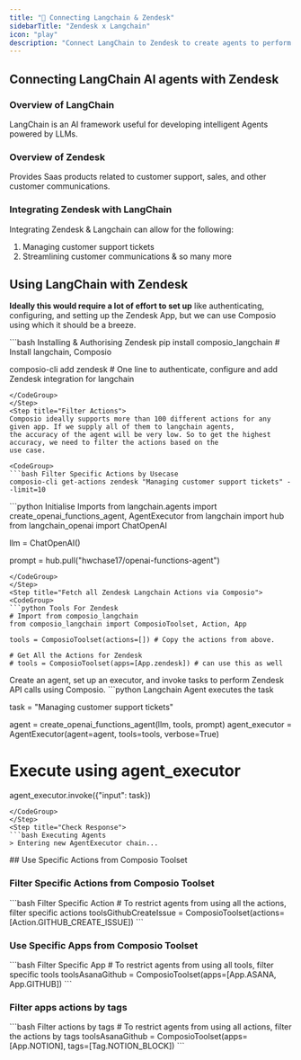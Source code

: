 ```yaml
---
title: "🚀 Connecting Langchain & Zendesk"
sidebarTitle: "Zendesk x Langchain"
icon: "play"
description: "Connect LangChain to Zendesk to create agents to perform tasks using natural language"
---
```


## Connecting LangChain AI agents with Zendesk

### Overview of LangChain

LangChain is an AI framework useful for developing intelligent Agents powered by LLMs.

### Overview of Zendesk

Provides Saas products related to customer support, sales, and other customer communications.

### Integrating Zendesk with LangChain

Integrating Zendesk & Langchain can allow for the following:

1. Managing customer support tickets
2. Streamlining customer communications
& so many more

## Using LangChain with Zendesk

<Steps>
<Step title="Setting Up the Environment">

**Ideally this would require a lot of effort to set up** like authenticating, configuring, and setting up the Zendesk App, but we can use Composio using which it should be a breeze.

<CodeGroup>
```bash Installing & Authorising Zendesk
pip install composio_langchain # Install langchain, Composio 

composio-cli add zendesk # One line to authenticate, configure and add Zendesk integration for langchain
```
</CodeGroup>
</Step>
<Step title="Filter Actions">
Composio ideally supports more than 100 different actions for any given app. If we supply all of them to langchain agents, 
the accuracy of the agent will be very low. So to get the highest accuracy, we need to filter the actions based on the 
use case.

<CodeGroup>
```bash Filter Specific Actions by Usecase
composio-cli get-actions zendesk "Managing customer support tickets" --limit=10
```
</CodeGroup>

</Step>
<Step title="Import Base Packages">

<CodeGroup>
```python Initialise Imports
from langchain.agents import create_openai_functions_agent, AgentExecutor
from langchain import hub
from langchain_openai import ChatOpenAI


llm = ChatOpenAI()

prompt = hub.pull("hwchase17/openai-functions-agent")
```
</CodeGroup>
</Step>
<Step title="Fetch all Zendesk Langchain Actions via Composio">
<CodeGroup>
```python Tools For Zendesk
# Import from composio_langchain
from composio_langchain import ComposioToolset, Action, App

tools = ComposioToolset(actions=[]) # Copy the actions from above. 

# Get All the Actions for Zendesk
# tools = ComposioToolset(apps=[App.zendesk]) # can use this as well
```
</CodeGroup>
</Step>
<Step title="Execute the Agent">
Create an agent, set up an executor, and invoke tasks to perform Zendesk API calls using Composio. 
<CodeGroup>
```python Langchain Agent executes the task

task = "Managing customer support tickets"

agent = create_openai_functions_agent(llm, tools, prompt)
agent_executor = AgentExecutor(agent=agent, tools=tools, verbose=True)

# Execute using agent_executor
agent_executor.invoke({"input": task})
```
</CodeGroup>
</Step>
<Step title="Check Response">
```bash Executing Agents
> Entering new AgentExecutor chain...
```
</Step>
</Steps>
## Use Specific Actions from Composio Toolset

### Filter Specific Actions from Composio Toolset

<CodeGroup>
```bash Filter Specific Action
# To restrict agents from using all the actions, filter specific actions
toolsGithubCreateIssue = ComposioToolset(actions=[Action.GITHUB_CREATE_ISSUE])
```
</CodeGroup>

### Use Specific Apps from Composio Toolset
<CodeGroup>
```bash Filter Specific App
# To restrict agents from using all tools, filter specific tools
toolsAsanaGithub = ComposioToolset(apps=[App.ASANA, App.GITHUB])
```
</CodeGroup>

### Filter apps actions by tags 
<CodeGroup>
```bash Filter actions by tags
# To restrict agents from using all actions, filter the actions by tags
toolsAsanaGithub = ComposioToolset(apps=[App.NOTION], tags=[Tag.NOTION_BLOCK])
```
</CodeGroup>

